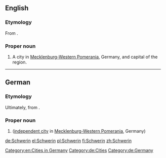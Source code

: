 ==English==
{{wikipedia|lang=en}}

===Etymology===
From {{etyl|de|en}}.

===Proper noun===
{{en-proper noun}}

# A city in [[Mecklenburg-Western Pomerania]], Germany, and capital of the region.

[[Category:en:Cities in Germany]]

----

==German==
{{wikipedia|lang=de}}

===Etymology===
Ultimately, from {{etyl|pox|de}}.

===Proper noun===
{{de-proper noun|n}}

# {{l|en|Schwerin}} ([[independent city]] in [[Mecklenburg-Western Pomerania]], Germany)

[[Category:de:Cities]]
[[Category:de:Germany]]

[[de:Schwerin]]
[[el:Schwerin]]
[[pl:Schwerin]]
[[fi:Schwerin]]
[[zh:Schwerin]]